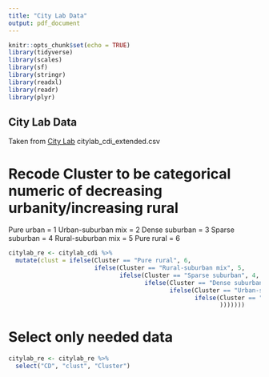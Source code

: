 ```yaml
---
title: "City Lab Data"
output: pdf_document
---
```


```r
knitr::opts_chunk$set(echo = TRUE)
library(tidyverse)
library(scales)
library(sf)
library(stringr)
library(readxl)
library(readr)
library(plyr)
```

## City Lab Data

Taken from [City Lab](https://github.com/theatlantic/citylab-data/tree/master/citylab-congress)
citylab_cdi_extended.csv

# Recode Cluster to be categorical numeric of decreasing urbanity/increasing rural
Pure urban = 1
Urban-suburban mix = 2
Dense suburban = 3
Sparse suburban = 4
Rural-suburban mix = 5
Pure rural = 6

```r
citylab_re <- citylab_cdi %>%
  mutate(clust = ifelse(Cluster == "Pure rural", 6,
                        ifelse(Cluster == "Rural-suburban mix", 5,
                               ifelse(Cluster == "Sparse suburban", 4,
                                      ifelse(Cluster == "Dense suburban", 3,
                                             ifelse(Cluster == "Urban-suburban mix", 2,
                                                    ifelse(Cluster == "Pure urban", 1, 0
                                                           )))))))
```

# Select only needed data
```r
citylab_re <- citylab_re %>%
  select("CD", "clust", "Cluster")
```

